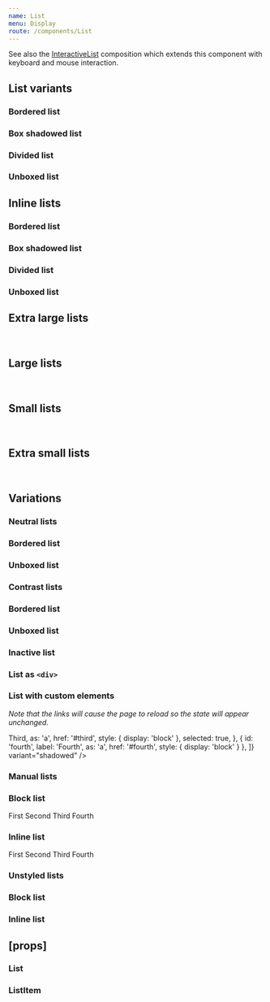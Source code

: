 ```yaml
---
name: List
menu: Display
route: /components/List
---
```



<PageTitle src="components/List" title="List" />

See also the [InteractiveList](../compositions/InteractiveList) composition which extends this component with keyboard and mouse interaction.

## List variants

<Playground>
  <ThemeWrapper>
    <Flex wrap direction="row" justifyContent="space-between">
      <div style={{ width: '200px', maxWidth: '100%' }}>
        <h3>Bordered list</h3>
        <List
          items={[
            { id: 'normal0', label: 'Normal' },
            { id: 'selected', label: 'Selected', selected: true },
            { id: 'normal1', label: 'Normal' },
            { id: 'normal2', label: 'Normal' },
            { id: 'normal3', label: 'Normal' },
            { id: 'highlighted', label: 'Highlighted', highlighted: true },
            { id: 'disabled', label: 'Disabled', disabled: true },
            { id: 'inactive', label: 'Inactive', inactive: true },
          ]}
          variant="bordered"
        />
      </div>
      <div style={{ width: '200px', maxWidth: '100%' }}>
        <h3>Box shadowed list</h3>
        <List
          items={[
            { id: 'normal0', label: 'Normal' },
            { id: 'selected', label: 'Selected', selected: true },
            { id: 'normal1', label: 'Normal' },
            { id: 'normal2', label: 'Normal' },
            { id: 'normal3', label: 'Normal' },
            { id: 'highlighted', label: 'Highlighted', highlighted: true },
            { id: 'disabled', label: 'Disabled', disabled: true },
            { id: 'inactive', label: 'Inactive', inactive: true },
          ]}
          variant="shadowed"
        />
      </div>
      <div style={{ width: '200px', maxWidth: '100%' }}>
        <h3>Divided list</h3>
        <List
          items={[
            { id: 'normal0', label: 'Normal' },
            { id: 'selected', label: 'Selected', selected: true },
            { id: 'normal1', label: 'Normal' },
            { id: 'normal2', label: 'Normal' },
            { id: 'normal3', label: 'Normal' },
            { id: 'highlighted', label: 'Highlighted', highlighted: true },
            { id: 'disabled', label: 'Disabled', disabled: true },
            { id: 'inactive', label: 'Inactive', inactive: true },
          ]}
          variant="divided"
        />
      </div>
      <div style={{ width: '200px', maxWidth: '100%' }}>
        <h3>Unboxed list</h3>
        <List
          rounded
          transparent
          items={[
            { id: 'normal0', label: 'Normal' },
            { id: 'selected', label: 'Selected', selected: true },
            { id: 'normal1', label: 'Normal' },
            { id: 'normal2', label: 'Normal' },
            { id: 'normal3', label: 'Normal' },
            { id: 'highlighted', label: 'Highlighted', highlighted: true },
            { id: 'disabled', label: 'Disabled', disabled: true },
            { id: 'inactive', label: 'Inactive', inactive: true },
          ]}
          variant="unboxed"
        />
      </div>
    </Flex>
  </ThemeWrapper>
</Playground>

## Inline lists

<Playground>
  <ThemeWrapper>
    <h3>Bordered list</h3>
    <List
      inline
      items={[
        { id: 'first', label: 'First' },
        { id: 'second', label: 'Second' },
        { id: 'third', label: 'Third', selected: true },
        { id: 'fourth', label: 'Fourth' },
      ]}
      variant="bordered"
    />
    <h3>Box shadowed list</h3>
    <List
      inline
      items={[
        { id: 'first', label: 'First' },
        { id: 'second', label: 'Second' },
        { id: 'third', label: 'Third', selected: true },
        { id: 'fourth', label: 'Fourth' },
      ]}
      variant="shadowed"
    />
    <h3>Divided list</h3>
    <List
      inline
      items={[
        { id: 'first', label: 'First' },
        { id: 'second', label: 'Second' },
        { id: 'third', label: 'Third', selected: true },
        { id: 'fourth', label: 'Fourth' },
      ]}
      variant="divided"
    />
    <h3>Unboxed list</h3>
    <List
      inline
      rounded
      transparent
      items={[
        { id: 'first', label: 'First' },
        { id: 'second', label: 'Second' },
        { id: 'third', label: 'Third', selected: true },
        { id: 'fourth', label: 'Fourth' },
      ]}
      variant="unboxed"
    />
  </ThemeWrapper>
</Playground>

## Extra large lists

<Playground>
  <ThemeWrapper>
    <List
      rounded
      transparent
      items={[
        { id: 'first', label: 'First' },
        { id: 'second', label: 'Second' },
        { id: 'third', label: 'Third', selected: true },
        { id: 'fourth', label: 'Fourth' },
      ]}
      size="xlarge"
      style={{ maxWidth: 200 }}
      variant="unboxed"
    />
    <br />
    <List
      inline
      rounded
      transparent
      items={[
        { id: 'first', label: 'First' },
        { id: 'second', label: 'Second' },
        { id: 'third', label: 'Third', selected: true },
        { id: 'fourth', label: 'Fourth' },
      ]}
      size="xlarge"
      variant="unboxed"
    />
  </ThemeWrapper>
</Playground>

## Large lists

<Playground>
  <ThemeWrapper>
    <List
      rounded
      transparent
      items={[
        { id: 'first', label: 'First' },
        { id: 'second', label: 'Second' },
        { id: 'third', label: 'Third', selected: true },
        { id: 'fourth', label: 'Fourth' },
      ]}
      size="large"
      style={{ maxWidth: 200 }}
      variant="unboxed"
    />
    <br />
    <List
      inline
      rounded
      transparent
      items={[
        { id: 'first', label: 'First' },
        { id: 'second', label: 'Second' },
        { id: 'third', label: 'Third', selected: true },
        { id: 'fourth', label: 'Fourth' },
      ]}
      size="large"
      variant="unboxed"
    />
  </ThemeWrapper>
</Playground>

## Small lists

<Playground>
  <ThemeWrapper>
    <List
      rounded
      transparent
      items={[
        { id: 'first', label: 'First' },
        { id: 'second', label: 'Second' },
        { id: 'third', label: 'Third', selected: true },
        { id: 'fourth', label: 'Fourth' },
      ]}
      size="small"
      style={{ maxWidth: 200 }}
      variant="unboxed"
    />
    <br />
    <List
      inline
      rounded
      transparent
      items={[
        { id: 'first', label: 'First' },
        { id: 'second', label: 'Second' },
        { id: 'third', label: 'Third', selected: true },
        { id: 'fourth', label: 'Fourth' },
      ]}
      size="small"
      variant="unboxed"
    />
  </ThemeWrapper>
</Playground>

## Extra small lists

<Playground>
  <ThemeWrapper>
    <List
      rounded
      transparent
      items={[
        { id: 'first', label: 'First' },
        { id: 'second', label: 'Second' },
        { id: 'third', label: 'Third', selected: true },
        { id: 'fourth', label: 'Fourth' },
      ]}
      size="xsmall"
      style={{ maxWidth: 200 }}
      variant="unboxed"
    />
    <br />
    <List
      inline
      rounded
      transparent
      items={[
        { id: 'first', label: 'First' },
        { id: 'second', label: 'Second' },
        { id: 'third', label: 'Third', selected: true },
        { id: 'fourth', label: 'Fourth' },
      ]}
      size="xsmall"
      variant="unboxed"
    />
  </ThemeWrapper>
</Playground>

## Variations

### Neutral lists

<Playground>
  <ThemeWrapper>
    <Flex wrap direction="row" justifyContent="space-between">
      <div style={{ width: '200px', maxWidth: '100%' }}>
        <h3>Bordered list</h3>
        <List
          color="neutral"
          items={[
            { id: 'normal0', label: 'Normal' },
            { id: 'selected', label: 'Selected', selected: true },
            { id: 'normal1', label: 'Normal' },
            { id: 'normal2', label: 'Normal' },
            { id: 'normal3', label: 'Normal' },
            { id: 'disabled', label: 'Disabled', disabled: true },
            { id: 'inactive', label: 'Inactive', inactive: true },
          ]}
          variant="bordered"
        />
      </div>
      <div style={{ width: '200px', maxWidth: '100%' }}>
        <h3>Unboxed list</h3>
        <List
          rounded
          transparent
          color="neutral"
          items={[
            { id: 'normal0', label: 'Normal' },
            { id: 'selected', label: 'Selected', selected: true },
            { id: 'normal1', label: 'Normal' },
            { id: 'normal2', label: 'Normal' },
            { id: 'normal3', label: 'Normal' },
            { id: 'disabled', label: 'Disabled', disabled: true },
            { id: 'inactive', label: 'Inactive', inactive: true },
          ]}
          variant="unboxed"
        />
      </div>
    </Flex>
  </ThemeWrapper>
</Playground>

### Contrast lists

<Playground>
  <ThemeWrapper contrast>
    <Flex wrap direction="row" justifyContent="space-between">
      <div style={{ width: '200px', maxWidth: '100%' }}>
        <h3>Bordered list</h3>
        <List
          contrast
          items={[
            { id: 'normal0', label: 'Normal' },
            { id: 'selected', label: 'Selected', selected: true },
            { id: 'normal1', label: 'Normal' },
            { id: 'normal2', label: 'Normal' },
            { id: 'normal3', label: 'Normal' },
            { id: 'disabled', label: 'Disabled', disabled: true },
            { id: 'inactive', label: 'Inactive', inactive: true },
          ]}
          variant="bordered"
        />
      </div>
      <div style={{ width: '200px', maxWidth: '100%' }}>
        <h3>Unboxed list</h3>
        <List
          contrast
          rounded
          transparent
          items={[
            { id: 'normal0', label: 'Normal' },
            { id: 'selected', label: 'Selected', selected: true },
            { id: 'normal1', label: 'Normal' },
            { id: 'normal2', label: 'Normal' },
            { id: 'normal3', label: 'Normal' },
            { id: 'normal4', label: 'Normal' },
            { id: 'disabled', label: 'Disabled', disabled: true },
            { id: 'inactive', label: 'Inactive', inactive: true },
          ]}
          variant="unboxed"
        />
      </div>
    </Flex>
  </ThemeWrapper>
</Playground>

### Inactive list

<Playground>
  <ThemeWrapper>
    <List
      inactive
      items={[
        { id: 'first', label: 'First' },
        { id: 'second', label: 'Second' },
        { id: 'third', label: 'Third', selected: true },
        { id: 'fourth', label: 'Fourth' },
      ]}
      variant="shadowed"
    />
  </ThemeWrapper>
</Playground>

### List as `<div>`

<Playground>
  <ThemeWrapper>
    <List
      as="div"
      items={[
        { id: 'first', label: 'First' },
        { id: 'second', label: 'Second' },
        { id: 'third', label: 'Third', selected: true },
        { id: 'fourth', label: 'Fourth' },
      ]}
      variant="shadowed"
    />
  </ThemeWrapper>
</Playground>

### List with custom elements

_Note that the links will cause the page to reload so the state will appear unchanged._

<Playground>
  <ThemeWrapper>
    <List
      as="div"
      items={[
        { id: 'first', label: 'First', as: 'a', href: '#first', style: { display: 'block' } },
        { id: 'second', label: 'Second', as: 'a', href: '#second', style: { display: 'block' } },
        {
          id: 'third',
          label: <strong>Third</strong>,
          as: 'a',
          href: '#third',
          style: { display: 'block' },
          selected: true,
        },
        { id: 'fourth', label: 'Fourth', as: 'a', href: '#fourth', style: { display: 'block' } },
      ]}
      variant="shadowed"
    />
  </ThemeWrapper>
</Playground>

### Manual lists

<Playground>
  <ThemeWrapper>
    <h3>Block list</h3>
    <List>
      <ListItem>First</ListItem>
      <ListItem>Second</ListItem>
      <ListItem>Third</ListItem>
      <ListItem>Fourth</ListItem>
    </List>
    <h3>Inline list</h3>
    <List inline>
      <ListItem>First</ListItem>
      <ListItem>Second</ListItem>
      <ListItem>Third</ListItem>
      <ListItem>Fourth</ListItem>
    </List>
  </ThemeWrapper>
</Playground>

### Unstyled lists

<Playground>
  <ThemeWrapper>
    <h3>Block list</h3>
    <List
      unstyled
      items={[
        { id: 'first', label: 'First' },
        { id: 'second', label: 'Second' },
        { id: 'third', label: 'Third', selected: true },
        { id: 'fourth', label: 'Fourth' },
      ]}
    />
    <h3>Inline list</h3>
    <List
      inline
      unstyled
      items={[
        { id: 'first', label: 'First' },
        { id: 'second', label: 'Second' },
        { id: 'third', label: 'Third', selected: true },
        { id: 'fourth', label: 'Fourth' },
      ]}
    />
  </ThemeWrapper>
</Playground>

## \[props\]

### List

<Props of={List} />

### ListItem

<Props of={ListItem} />
